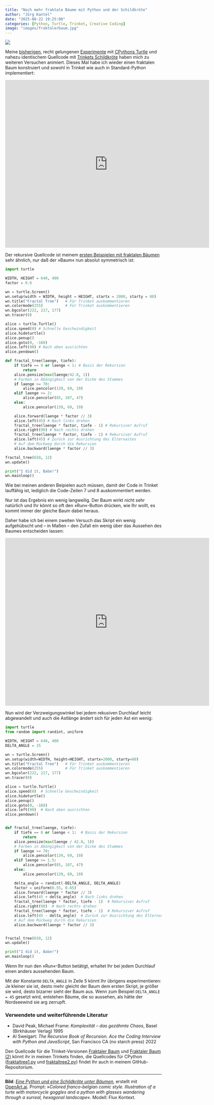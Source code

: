 ```yaml
---
title: "Noch mehr fraktale Bäume mit Python und der Schildkröte"
author: "Jörg Kantel"
date: "2025-08-22 19:25:00"
categories: [Python, Turtle, Trinket, Creative Coding]
image: "images/fraktalerbaum.jpg"
---
```


[![](images/fraktalerbaum-b.jpg)](https://www.flickr.com/photos/schockwellenreiter/54695679963/)

Meine [bisherigen](https://kantel.github.io/posts/2025073001_fraktaler_baum/), recht gelungenen [Experimente](https://kantel.github.io/posts/2025080201_arbor_pythagorae/) mit [CPythons Turtle](http://cognitiones.kantel-chaos-team.de/programmierung/python/turtlepython.html) und nahezu identischem Quellcode mit [Trinkets Schildkröte](http://cognitiones.kantel-chaos-team.de/programmierung/python/trinket.html) haben mich zu weiteren Versuchen animiert. Dieses Mal habe ich wieder einen fraktalen Baum konstruiert und sowohl in Trinket wie auch in Standard-Python implementiert:

<iframe src="https://trinket.io/embed/python/08915dce7bd0?outputOnly=true&runOption=run&start=result" width="657" height="539" frameborder="0" marginwidth="0" marginheight="0" allowfullscreen></iframe>

Der rekursive Quellcode ist meinem [ersten Beispielen mit fraktalen Bäumen](https://kantel.github.io/posts/2025073001_fraktaler_baum/) sehr ähnlich, nur daß der »Baum« nun absolut symmetrisch ist:

~~~python
import turtle

WIDTH, HEIGHT = 640, 400
factor = 0.6

wn = turtle.Screen()
wn.setup(width = WIDTH, height = HEIGHT, startx = 2000, starty = 80)
wn.title("Fractal Tree")   # Für Trinket auskommentieren
wn.colormode(255)          # Für Trinket auskommentieren
wn.bgcolor(222, 217, 177)
wn.tracer(0)

alice = turtle.Turtle()
alice.speed(0) # Schnelle Geschwindigkeit
alice.hideturtle()
alice.penup()
alice.goto(0, -160)
alice.left(90) # Nach oben ausrichten
alice.pendown()

def fractal_tree(laenge, tiefe):
    if tiefe == 0 or laenge < 1: # Basis der Rekursion
        return
    alice.pensize(max(laenge/42.0, 1))
    # Farben in Abängigkeit von der Dicke des Stammes
    if laenge >= 70:
        alice.pencolor(139, 69, 19)
    elif laenge >= 2:
        alice.pencolor(85, 107, 47)
    else:
        alice.pencolor(139, 69, 19)

    alice.forward(laenge * factor // 3)
    alice.left(45) # Nach links drehen
    fractal_tree(laenge * factor, tiefe - 1) # Rekursiver Aufruf
    alice.right(90) # Nach rechts drehen
    fractal_tree(laenge * factor, tiefe - 1) # Rekursiver Aufruf
    alice.left(45) # Zurück zur Ausrichtung des Elternastes
    # Auf dem Rückweg durch die Rekursion
    alice.backward(laenge * factor // 3)

fractal_tree(650, 12)
wn.update()

print("I did it, Babe!")
wn.mainloop()
~~~

Wie bei meinen anderen Beipielen auch müssen, damit der Code in Trinket lauffähig ist, lediglich die Code-Zeilen $7$ und $8$ auskommentiert werden.

Nur ist das Ergebnis ein wenig langweilig. Der Baum wirkt nicht sehr natürlich und Ihr könnt so oft den »Run«-Button drücken, wie Ihr wollt, es kommt immer der gleiche Baum dabei heraus.

Daher habe ich bei einem zweiten Versuch das Skript ein wenig aufgehübscht und -- in Maßen -- den Zufall ein wenig über das Aussehen des Baumes entscheiden lassen:

<iframe src="https://trinket.io/embed/python/f47c933d23ba?outputOnly=true&runOption=run&start=result" width="657" height="539" frameborder="0" marginwidth="0" marginheight="0" allowfullscreen></iframe>

Nun wird der Verzweigungswinkel bei jedem rekusiven Durchlauf leicht abgewandelt und auch die Astlänge ändert sich für jeden Ast ein wenig:

~~~python
import turtle
from random import randint, uniform

WIDTH, HEIGHT = 640, 400
DELTA_ANGLE = 25

wn = turtle.Screen()
wn.setup(width=WIDTH, height=HEIGHT, startx=2000, starty=80)
wn.title("Fractal Tree")   # Für Trinket auskommentieren
wn.colormode(255)          # Für Trinket auskommentieren
wn.bgcolor(222, 217, 177)
wn.tracer(0)

alice = turtle.Turtle()
alice.speed(0)  # Schnelle Geschwindigkeit
alice.hideturtle()
alice.penup()
alice.goto(0, -160)
alice.left(90)  # Nach oben ausrichten
alice.pendown()


def fractal_tree(laenge, tiefe):
    if tiefe == 0 or laenge < 1:  # Basis der Rekursion
        return
    alice.pensize(max(laenge / 42.0, 1))
    # Farben in Abängigkeit von der Dicke des Stammes
    if laenge >= 70:
        alice.pencolor(139, 69, 19)
    elif laenge >= 1.5:
        alice.pencolor(85, 107, 47)
    else:
        alice.pencolor(139, 69, 19)

    delta_angle = randint(-DELTA_ANGLE, DELTA_ANGLE)
    factor = uniform(0.55, 0.65)
    alice.forward(laenge * factor // 3)
    alice.left(45 + delta_angle)  # Nach links drehen
    fractal_tree(laenge * factor, tiefe - 1)  # Rekursiver Aufruf
    alice.right(90)  # Nach rechts drehen
    fractal_tree(laenge * factor, tiefe - 1)  # Rekursiver Aufruf
    alice.left(45 - delta_angle)  # Zurück zur Ausrichtung des Elternastes
    # Auf dem Rückweg durch die Rekursion
    alice.backward(laenge * factor // 3)


fractal_tree(650, 12)
wn.update()

print("I did it, Babe!")
wn.mainloop()
~~~

Wenn Ihr nun den »Run«-Button betätigt, erhaltet Ihr bei jedem Durchlauf einen anders aussehenden Baum.

Mit der Konstante `DELTA_ANGLE` in Zeile&nbsp;$5$ könnt Ihr übrigens experimentieren: Je kleiner sie ist, desto mehr gleicht der Baum dem ersten Skript, je größer sie wird, desto bizarrer sieht der Baum aus. Wenn zum Beispiel `DELTA_ANGLE = 45` gesetzt wird, entstehen Bäume, die so aussehen, als hätte der Nordseewind sie arg zerrupft.

### Verwendete und weiterführende Literatur

- David Peak, Michael Frame: *Komplexität – das gezähmte Chaos*, Basel (Birkhäuser Verlag) 1995
- Al Sweigart: *The Recursive Book of Recursion. Ace the Coding Interview with Python and JavaScript*, San Francisco CA (no starch press) 2022

Den Quellcode für die Trinket-Versionen [Fraktaler Baum](https://trinket.io/python/08915dce7bd0) und [Fraktaler Baum (2)](https://trinket.io/python/f47c933d23ba) könnt ihr in meinen Trinkets finden, die Quellcodes für CPython ([fraktaltree1.py](https://github.com/kantel/turtlepy/blob/master/sources/trees/fraktaltree1.py) und [fraktaltree2.py](https://github.com/kantel/turtlepy/blob/master/sources/trees/fraktaltree2.py)) findet Ihr auch in meinem GitHub-Repositorium.

---

**Bild**: *[Eine Python und eine Schildkröte unter Bäumen](https://www.flickr.com/photos/schockwellenreiter/54695679963/)*, erstellt mit [OpenArt.ai](https://openart.ai/home). Prompt: »*Colored franco-belgian comic style. Illustration of a turte with motorcycle goggles and a python with glasses wandering through a surreal, hexagonal landscape*«. Modell: Flux Kontext.